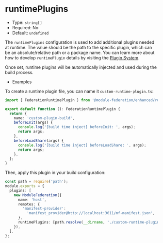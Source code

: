 # runtimePlugins

- Type: `string[]`
- Required: No
- Default: `undefined`

The `runtimePlugins` configuration is used to add additional plugins needed at runtime. The value should be the path to the specific plugin, which can be an absolute/relative path or a package name. You can learn more about how to develop `runtimePlugin` details by visiting the [Plugin System](../plugin/dev/index).

Once set, runtime plugins will be automatically injected and used during the build process.

- Examples

To create a runtime plugin file, you can name it `custom-runtime-plugin.ts`:

```ts title="custom-runtime-plugin.ts"
import { FederationRuntimePlugin } from '@module-federation/enhanced/runtime';

export default function (): FederationRuntimePlugin {
  return {
    name: 'custom-plugin-build',
    beforeInit(args) {
      console.log('[build time inject] beforeInit: ', args);
      return args;
    },
    beforeLoadShare(args) {
      console.log('[build time inject] beforeLoadShare: ', args);
      return args;
    },
  };
}
```

Then, apply this plugin in your build configuration:

```ts title="rspack.config.ts"
const path = require('path');
module.exports = {
  plugins: [
    new ModuleFederation({
      name: 'host',
      remotes: {
        'manifest-provider':
          'manifest_provider@http://localhost:3011/mf-manifest.json',
      },
      runtimePlugins: [path.resolve(__dirname, './custom-runtime-plugin.ts')],
    }),
  ],
};
```
